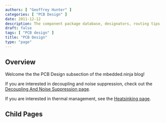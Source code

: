 ```yaml
---
authors: [ "Geoffrey Hunter" ]
categories: [ "PCB Design" ]
date: 2011-12-12
description: The component package database, designators, routing tips, layer stackups, mouse bites, design tools, soldering, test jigs and more.
draft: false
tags: [ "PCB design" ]
title: "PCB Design"
type: "page"
---
```



## Overview

Welcome the the PCB Design subsection of the mbedded.ninja blog!

If you are interested in decoupling and noise suppression, check out the [Decoupling And Noise Suppression page](/pcb-design/decoupling-and-noise-suppression/).

If you are interested in thermal management, see the [Heatsinking page](/electronics/components/heatsinks-and-thermal-interfaces).

## Child Pages

<ChildPages />